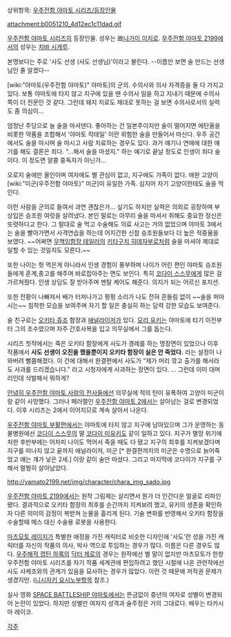 상위항목: [[우주전함 야마토 시리즈/등장인물]]

attachment:b0051210_4d12ec1c11dad.gif

[[우주전함 야마토 시리즈]]의 등장인물. 성우는 故[[나가이 이치로]]. [[우주전함 야마토 2199]]에서의 성우는 [[치바 시게루]].

본명보다는 주로 '사도 선생 (사도 선생님)'이라고 불린다.
--이름만 보면 술 만드는 선생님인 줄 알겠다--

[wiki:"야마토(우주전함 야마토)" 야마토]의 군의. 수의사와 의사 자격증을 둘 다 가지고 있다. 보통 야마토에 타지 않고 지구에 있을 땐 수의사 일을 하고 지내기 때문에 수의사 쪽이 더 전문인 것 같다. 그런데 돼지 치료도 제대로 못하는 걸 보면 수의사로서의 실력도 좀 의심이...

엄청난 주당으로 늘 술을 마셔댄다. 좋아하는 건 일본주이지만 술이 떨어지면 에탄올을 비롯한 약품을 조합해서 '야마토 칵테일' 이란 위험한 술을 만들어서 마신다. 우주 공간에서도 술을 마시며 술 마시고 사람 치료하는 경우도 있다. 과거 얘기나 연애에 대한 얘기를 해도 결론은 죄다. "...해서 술을 마셨지." 하는 얘기로 끝날 정도로 인생이 죄다 술이다. 이 정도면 알콜 중독자가 아닌가...

오로지 술에만 올인이며 여자에도 별 관심이 없고, 지구에도 가족이 없다. 애완 고양이 [wiki:"미군(우주전함 야마토)" 미군]이 유일한 가족. 심지어 자기 고양이한테도 술을 먹인다.

이런 사람을 군의로 들여서 과연 괜찮은가... 싶기도 하지만 실력은 의외로 굉장하며 부상입은 승조원 여럿을 살려냈다. 본인 말로는 아무리 술을 마셔서 취해도 중요한 정신은 또렷하다고 한다. 그 말대로 술 먹고 수술해도 의료 사고는 거의 없었으며 야마토 3에서는 술을 빨아가면서 사격연습을 하는데 어지간한 신참 승조원들보다 더 높은 적중율을 보였다. ~~어쩌면 [[무책임함장 테일러]]의 [[키타구치 히데자부로]]처럼 술을 마셔야 제대로 일할 수 있는 것일지도 모른다.~~

또한 나이는 헛 먹은게 아니라서 인생 경험이 풍부하며 나이가 어린 편인 야마토 승조원들에게 훈계,충고를 해주며 바로잡아주는 면도 보인다. 특히 [[코다이 스스무]]에게 많은 걸 가르쳐줬다. 인생 상담도 잘 받아주며 멘탈 케어도 해준다. 의지가 되는 어르신 포지션.

또한 전황이 나빠져서 배가 터져나가고 펑펑 소리가 나도 전혀 흔들림 없이 ~~술을 퍼마시는~~ 침착한 모습을 보여주며 자기 할 일은 충실히 하는 담력 강한 모습도 보여준다.

술 친구로는 [[오키타 쥬조]] 함장과 [[애널라이저]]가 있다. [[모리 유키]]는 야마토에 타기 이전부터 그의 조수였으며 자주 간호사복을 입고 의무실에서 그를 돕는다.

시리즈 첫작에서는 죽은 오키타 함장에게 사도가 경례를 하는 명장면이 있었으나 이후 작품에서 '''사도 선생이 오진을 했을뿐이지 오키타 함장이 실은 안 죽었다.''' 라는 설정이 나와버려 뻘쭘해졌다. 이 건에 대해서 완결편에서 사도가 "제가 머리 깎고 출가를 해서라도 사과를 드리겠습니다." 라고 시청자에게 사과하는 장면이 있다. ... 그런데 이미 대머리인데 삭발해서 뭐하게?

[[안녕히 우주전함 야마토 사랑의 전사들]]에선 의무실에 적의 탄이 유폭하여 고양이 미군이랑 같이 사망했다. 그러나 페러랠인 [[우주전함 야마토 2]]에서는 살아남는 걸로 변경되었다. 이후 시리즈는 2에서 이어지므로 계속 살아서 나온다.

[[우주전함 야마토 부활편]]에서는 야마토에 타지 않고 지구에 남아있으며 그가 운영하는 동물병원에선 [[코다이 스스무]]의 딸 [[코다이 미유키]]도 같이 일하고 있다. 지구가 멸망 위기에 처한 후반부에는 어차피 나이도 먹어서 죽을 때도 다 됐고 지구의 최후를 지켜보겠다며 지구를 떠나지 않고 끝까지 애널라이저, 미군 [* 완결편까지의 미군은 수명으로 늙어죽었고 얘는 걔가 낳은 2세.] 이랑 같이 술만 마셨다. 그리고 마지막에 코다이가 지구를 구해서 멀쩡히 살아남았다.

http://yamato2199.net/img/character/chara_img_sado.jpg


[[우주전함 야마토 2199]]에서는 원작 그림체는 살리면서 뭔가 더 인간다운 얼굴로 리파인 됐다. 결과적으로 오키타 함장의 최후를 순간까지 지켜보려 했고, 유키의 생존을 확인하자 다른 의미의 감정이 복받쳐 눈물을 흘리게 된다. 기술 변화를 반영해서 오키타 함장을 수술할때 메스 대신 수술용 로봇을 사용한다.

[[마츠모토 레이지]]가 특별한 애정을 가진 캐릭터로 비슷한 디자인에 '사도'란 성을 가진 캐릭터를 자신의 작품의 의사, 박사 역으로 투입하는 경우가 많다. 이름은 다른 경우도 많다. [[우주해적 캡틴 하록]]의 [[닥터 제로]]의 경우는 원작에선 별 말이 없지만 마츠모토가 한창 우주전함 야마토 시리즈를 자기 작품 세계관에 편입하려고 했던 시절에 나온 관련작에선 사도 사케조와의 관계가 있음을 묘사하는 경우가 많았다. 이런 것 때문에 저작권 문제가 생겼지만. ([[니시자키 요시노부]]항목 참조.)

실사 영화 [[SPACE BATTLESHIP 야마토]]에서는 뜬금없이 중년의 여자로 성별이 변경되어 논란이 있었다. 하지만 성별만 여자지 성격과 술주정은 거의 그대로다. 배우는 타카시마 레이코.

[[각주]]
